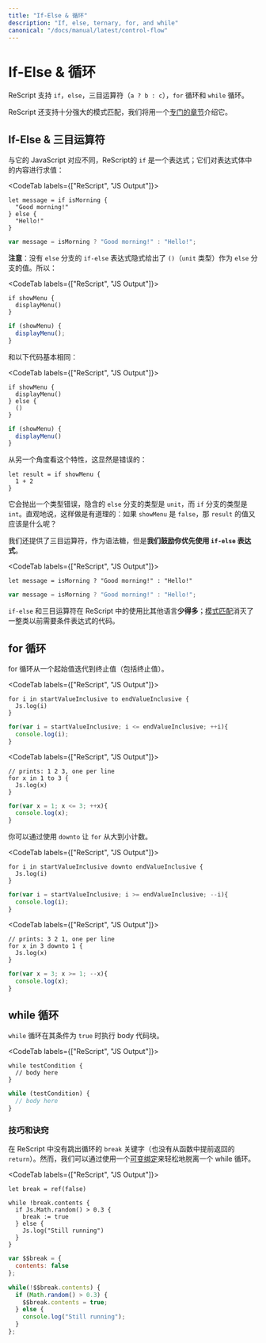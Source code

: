 ```yaml
---
title: "If-Else & 循环"
description: "If, else, ternary, for, and while"
canonical: "/docs/manual/latest/control-flow"
---
```


<!--
# If-Else & Loops
-->
# If-Else & 循环

<!--
ReScript supports `if`, `else`, ternary expression (`a ? b : c`), `for` and `while`.
-->

ReScript 支持 `if`，`else`，三目运算符（`a ? b : c`），`for` 循环和 `while` 循环。


<!--
ReScript also supports our famous pattern matching, which will be covered in [its own section](pattern-matching-destructuring.md)
-->

ReScript 还支持十分强大的模式匹配，我们将用一个[专门的章节](pattern-matching-destructuring.md)介绍它。

<!--
## If-Else & Ternary
-->
## If-Else & 三目运算符

<!--
Unlike its JavaScript counterpart, ReScript's `if` is an expression; they evaluate to their body's content:
-->

与它的 JavaScript 对应不同，ReScript的 `if` 是一个表达式；它们对表达式体中的内容进行求值：

<CodeTab labels={["ReScript", "JS Output"]}>

```res
let message = if isMorning {
  "Good morning!"
} else {
  "Hello!"
}
```
```js
var message = isMorning ? "Good morning!" : "Hello!";
```

</CodeTab>

<!--
**Note:** an `if-else` expression without the final `else` branch implicitly gives `()` (aka the `unit` type). So this:
-->

**注意**：没有 `else` 分支的 `if-else` 表达式隐式给出了 `()`（`unit` 类型）作为 `else` 分支的值。所以：

<CodeTab labels={["ReScript", "JS Output"]}>

```res
if showMenu {
  displayMenu()
}
```
```js
if (showMenu) {
  displayMenu();
}
```

</CodeTab>


<!--
is basically the same as:
-->

和以下代码基本相同：

<CodeTab labels={["ReScript", "JS Output"]}>

```res
if showMenu {
  displayMenu()
} else {
  ()
}
```
```js
if (showMenu) {
  displayMenu()
}
```

</CodeTab>

<!--
Here's another way to look at it. This is clearly wrong:
-->

从另一个角度看这个特性，这显然是错误的：

```res
let result = if showMenu {
  1 + 2
}
```

<!--
It'll give a type error, saying basically that the implicit `else` branch has the type `unit` while the `if` branch has type `int`. Intuitively, this makes sense: what would `result`'s value be, if `showMenu` was `false`?
-->

它会抛出一个类型错误，隐含的 `else` 分支的类型是 `unit`，而 `if` 分支的类型是 `int`。直观地说，这样做是有道理的：如果 `showMenu` 是 `false`，那 `result` 的值又应该是什么呢？

<!--
We also have ternary sugar, but **we encourage you to prefer if-else when possible**.
-->

我们还提供了三目运算符，作为语法糖，但是**我们鼓励你优先使用 `if-else` 表达式**。

<CodeTab labels={["ReScript", "JS Output"]}>

```res
let message = isMorning ? "Good morning!" : "Hello!"
```
```js
var message = isMorning ? "Good morning!" : "Hello!";
```

</CodeTab>

<!--
**`if-else` and ternary are much less used** in ReScript than in other languages; [Pattern-matching](pattern-matching-destructuring.md) kills a whole category of code that previously required conditionals.
-->

`if-else` 和三目运算符在 ReScript 中的使用比其他语言**少得多**；[模式匹配](pattern-matching-destructuring.md)消灭了一整类以前需要条件表达式的代码。

<!--
## For Loops
-->
## for 循环

<!--
For loops iterate from a starting value up to (and including) the ending value.
-->

for 循环从一个起始值迭代到终止值（包括终止值）。


<CodeTab labels={["ReScript", "JS Output"]}>

```res
for i in startValueInclusive to endValueInclusive {
  Js.log(i)
}
```
```js
for(var i = startValueInclusive; i <= endValueInclusive; ++i){
  console.log(i);
}
```

</CodeTab>

<CodeTab labels={["ReScript", "JS Output"]}>

```res example
// prints: 1 2 3, one per line
for x in 1 to 3 {
  Js.log(x)
}
```
```js
for(var x = 1; x <= 3; ++x){
  console.log(x);
}
```

</CodeTab>


<!--
You can make the `for` loop count in the opposite direction by using `downto`.
-->

你可以通过使用 `downto` 让 `for` 从大到小计数。

<CodeTab labels={["ReScript", "JS Output"]}>

```res
for i in startValueInclusive downto endValueInclusive {
  Js.log(i)
}
```
```js
for(var i = startValueInclusive; i >= endValueInclusive; --i){
  console.log(i);
}
```

</CodeTab>

<CodeTab labels={["ReScript", "JS Output"]}>

```res example
// prints: 3 2 1, one per line
for x in 3 downto 1 {
  Js.log(x)
}
```
```js
for(var x = 3; x >= 1; --x){
  console.log(x);
}
```

</CodeTab>

<!--
## While Loops
-->
## while 循环

<!--
While loops execute its body code block while its condition is true.
-->

`while` 循环在其条件为 `true` 时执行 body 代码块。

<CodeTab labels={["ReScript", "JS Output"]}>

```res
while testCondition {
  // body here
}
```
```js
while (testCondition) {
  // body here
}
```

</CodeTab>


<!--
### Tips & Tricks
-->
### 技巧和诀窍


<!--
There's no loop-breaking `break` keyword (nor early `return` from functions, for that matter) in ReScript. However, we can break out of a while loop easily through using a [mutable binding](mutation.md).
-->

在 ReScript 中没有跳出循环的 `break` 关键字（也没有从函数中提前返回的 `return`）。然而，我们可以通过使用一个[可变绑定](mutation.md)来轻松地脱离一个 while 循环。

<CodeTab labels={["ReScript", "JS Output"]}>

```res example
let break = ref(false)

while !break.contents {
  if Js.Math.random() > 0.3 {
    break := true
  } else {
    Js.log("Still running")
  }
}
```
```js
var $$break = {
  contents: false
};

while(!$$break.contents) {
  if (Math.random() > 0.3) {
    $$break.contents = true;
  } else {
    console.log("Still running");
  }
};
```

</CodeTab>
